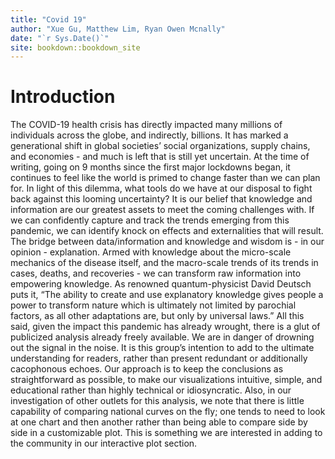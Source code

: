 ```yaml
--- 
title: "Covid 19"
author: "Xue Gu, Matthew Lim, Ryan Owen Mcnally"
date: "`r Sys.Date()`"
site: bookdown::bookdown_site
---
```


# Introduction

The COVID-19 health crisis has directly impacted many millions of individuals across the globe, and indirectly, billions. It has marked a generational shift in global societies' social organizations, supply chains, and economies - and much is left that is still yet uncertain. At the time of writing, going on 9 months since the first major lockdowns began, it continues to feel like the world is primed to change faster than we can plan for. 
In light of this dilemma, what tools do we have at our disposal to fight back against this looming uncertainty? It is our belief that knowledge and information are our greatest assets to meet the coming challenges with. If we can confidently capture and track the trends emerging from this pandemic, we can identify knock on effects and externalities that will result. The bridge between data/information and knowledge and wisdom is - in our opinion - explanation. Armed with knowledge about the micro-scale mechanics of the disease itself, and the macro-scale trends of its trends in cases, deaths, and recoveries - we can transform raw information into empowering knowledge. As renowned quantum-physicist David Deutsch puts it, "The ability to create and use explanatory knowledge gives people a power to transform nature which is ultimately not limited by parochial factors, as all other adaptations are, but only by universal laws."
All this said, given the impact this pandemic has already wrought, there is a glut of publicized analysis already freely available. We are in danger of drowning out the signal in the noise. It is this group's intention to add to the ultimate understanding for readers, rather than present redundant or additionally cacophonous echoes. Our approach is to keep the conclusions as straightforward as possible, to make our visualizations intuitive, simple, and educational rather than highly technical or idiosyncratic. Also, in our investigation of other outlets for this analysis, we note that there is little capability of comparing national curves on the fly; one tends to need to look at one chart and then another rather than being able to compare side by side in a customizable plot. This is something we are interested in adding to the community in our interactive plot section.

